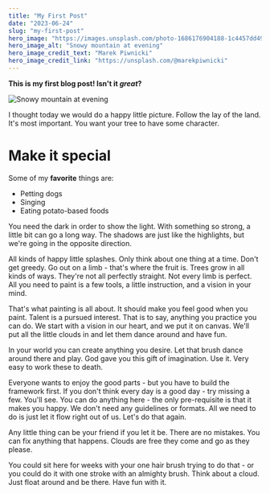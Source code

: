 ```yaml
---
title: "My First Post"
date: "2023-06-24"
slug: "my-first-post"
hero_image: "https://images.unsplash.com/photo-1686176904188-1c4457dd493d?ixlib=rb-4.0.3&ixid=M3wxMjA3fDB8MHxwaG90by1wYWdlfHx8fGVufDB8fHx8fA%3D%3D&auto=format&fit=crop&w=1171&q=80"
hero_image_alt: "Snowy mountain at evening"
hero_image_credit_text: "Marek Piwnicki"
hero_image_credit_link: "https://unsplash.com/@marekpiwnicki"
---
```


**This is my first blog post! Isn't it *great*?**


![Snowy mountain at evening](https://images.unsplash.com/photo-1686176904188-1c4457dd493d?ixlib=rb-4.0.3&ixid=M3wxMjA3fDB8MHxwaG90by1wYWdlfHx8fGVufDB8fHx8fA%3D%3D&auto=format&fit=crop&w=1171&q=80)

I thought today we would do a happy little picture. Follow the lay of the land. It's most important. You want your tree to have some character. 

# Make it special

Some of my **favorite** things are:
- Petting dogs
- Singing
- Eating potato-based foods

You need the dark in order to show the light. With something so strong, a little bit can go a long way. The shadows are just like the highlights, but we're going in the opposite direction.

All kinds of happy little splashes. Only think about one thing at a time. Don't get greedy. Go out on a limb - that's where the fruit is. Trees grow in all kinds of ways. They're not all perfectly straight. Not every limb is perfect. All you need to paint is a few tools, a little instruction, and a vision in your mind.

That's what painting is all about. It should make you feel good when you paint. Talent is a pursued interest. That is to say, anything you practice you can do. We start with a vision in our heart, and we put it on canvas. We'll put all the little clouds in and let them dance around and have fun.

In your world you can create anything you desire. Let that brush dance around there and play. God gave you this gift of imagination. Use it. Very easy to work these to death.

Everyone wants to enjoy the good parts - but you have to build the framework first. If you don't think every day is a good day - try missing a few. You'll see. You can do anything here - the only pre-requisite is that it makes you happy. We don't need any guidelines or formats. All we need to do is just let it flow right out of us. Let's do that again.

Any little thing can be your friend if you let it be. There are no mistakes. You can fix anything that happens. Clouds are free they come and go as they please.

You could sit here for weeks with your one hair brush trying to do that - or you could do it with one stroke with an almighty brush. Think about a cloud. Just float around and be there. Have fun with it.

